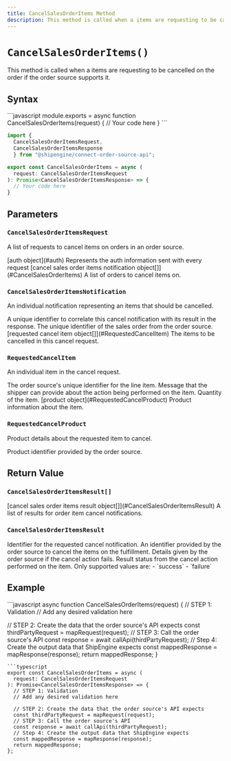 ```yaml
---
title: CancelSalesOrderItems Method
description: This method is called when a items are requesting to be cancelled on the order if the order source supports it.
---
```



`CancelSalesOrderItems()`
===========================
This method is called when a items are requesting to be cancelled on the order if the order source supports it.


Syntax
-----------------------------------------------
<CodeWrapper>
```javascript
module.exports = async function CancelSalesOrderItems(request) {
  // Your code here
}
```

```typescript
import {
  CancelSalesOrderItemsRequest,
  CancelSalesOrderItemsResponse
  } from "@shipengine/connect-order-source-api";

export const CancelSalesOrderItems = async (
  request: CancelSalesOrderItemsRequest
): Promise<CancelSalesOrderItemsResponse> => {
  // Your code here
}
```
</CodeWrapper>



Parameters
-----------------------------------------------

### `CancelSalesOrderItemsRequest`
A list of requests to cancel items on orders in an order source.

<Reference>

  <Field name="auth" nullable={false}>
    <Type>
      [auth object](#auth)
    </Type>
    <Description>
      Represents the auth information sent with every request
    </Description>
  </Field>

  <Field name="notifications" nullable={false}>
    <Type>
      [cancel sales order items notification object[]](#CancelSalesOrderItems)
    </Type>
    <Description>
      A list of orders to cancel items on.
    </Description>
  </Field>

</Reference>

### `CancelSalesOrderItemsNotification`
An individual notification representing an items that should be cancelled.

<Reference>

  <Field name="notification_id" type="string" nullable={false}>
    <Description>
      A unique identifier to correlate this cancel notification with its result in the response.
    </Description>
  </Field>

  <Field name="order_id" type="string" nullable={false}>
    <Description>
      The unique identifier of the sales order from the order source.
    </Description>
  </Field>

  <Field name="items" nullable={false}>
    <Type>
      [requested cancel item object[]](#RequestedCancelItem)
    </Type>
    <Description>
      The items to be cancelled in this cancel request.
    </Description>
  </Field>

</Reference>

### `RequestedCancelItem`
An individual item in the cancel request.

<Reference>

  <Field name="line_item_id" type="string" nullable={false}>
    <Description>
      The order source's unique identifier for the line item.
    </Description>
  </Field>

  <Field name="message" type="string" nullable={true}>
    <Description>
      Message that the shipper can provide about the action being performed on the item.
    </Description>
  </Field>

  <Field name="quantity" type="number" nullable={false}>
    <Description>
       Quantity of the item.
    </Description>
  </Field>

  <Field name="product" nullable={true}>
    <Type>
      [product object](#RequestedCancelProduct)
    </Type>
    <Description>
       Product information about the item.
    </Description>
  </Field>

</Reference>

### `RequestedCancelProduct`
Product details about the requested item to cancel.

<Reference>

  <Field name="product_id" type="string" nullable={true}>
    <Description>
      Product identifier provided by the order source.
    </Description>
  </Field>

</Reference>

Return Value
-----------------------------------------------
### `CancelSalesOrderItemsResult[]`

<Reference>

  <Field name="results" required={true}>
    <Type>
      [cancel sales order items result object[]](#CancelSalesOrderItemsResult)
    </Type>
    <Description>
      A list of results for order item cancel notifications.
    </Description>
  </Field>

</Reference>

### `CancelSalesOrderItemsResult`

<Reference>

  <Field name="notification_id" type="string" required={true}>
    <Description>
      Identifier for the requested cancel notification.
    </Description>
  </Field>

  <Field name="confimation_code" type="string" required={false}>
    <Description>
      An identifier provided by the order source to cancel the items on the fulfillment.
    </Description>
  </Field>

  <Field name="failure_reason" type="string" required={false}>
    <Description>
      Details given by the order source if the cancel action fails.
    </Description>
  </Field>

  <Field name="status" type="string" required={true}>
    <Description>
      Result status from the cancel action performed on the item. Only supported values are: 
      - `success`
      - `failure`
    </Description>
  </Field>

</Reference>

Example
-----------------------------------------------
<CodeWrapper>
```javascript
async function CancelSalesOrderItems(request) {
  // STEP 1: Validation
  // Add any desired validation here

  // STEP 2: Create the data that the order source's API expects
  const thirdPartyRequest = mapRequest(request);
  // STEP 3: Call the order source's API
  const response = await callApi(thirdPartyRequest);
  // Step 4: Create the output data that ShipEngine expects
  const mappedResponse = mapResponse(response);
  return mappedResponse;
}
```
```typescript
export const CancelSalesOrderItems = async (
  request: CancelSalesOrderItemsRequest
): Promise<CancelSalesOrderItemsResponse> => {
  // STEP 1: Validation
  // Add any desired validation here

  // STEP 2: Create the data that the order source's API expects
  const thirdPartyRequest = mapRequest(request);
  // STEP 3: Call the order source's API
  const response = await callApi(thirdPartyRequest);
  // Step 4: Create the output data that ShipEngine expects
  const mappedResponse = mapResponse(response);
  return mappedResponse;
};
```
</CodeWrapper>
